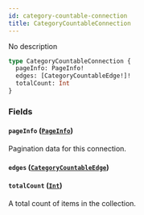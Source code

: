 ```yaml
---
id: category-countable-connection
title: CategoryCountableConnection
---
```



No description

```graphql
type CategoryCountableConnection {
  pageInfo: PageInfo!
  edges: [CategoryCountableEdge!]!
  totalCount: Int
}
```


### Fields

#### `pageInfo` ([`PageInfo`](../../../developer/api-reference/objects/page-info))

Pagination data for this connection.


#### `edges` ([`CategoryCountableEdge`](../../../developer/api-reference/objects/category-countable-edge))




#### `totalCount` ([`Int`](../../../developer/api-reference/scalars/int))

A total count of items in the collection.




